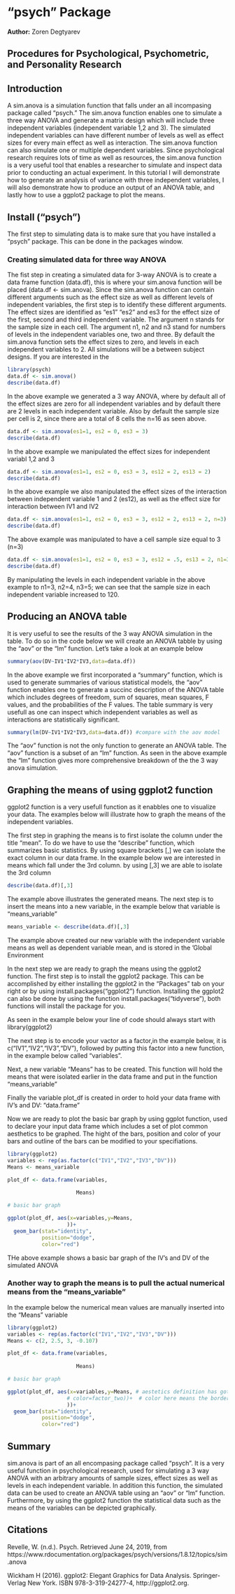 # "psych" Package

**Author:** Zoren Degtyarev

## Procedures for Psychological, Psychometric, and Personality Research

## Introduction

A sim.anova is a simulation function that falls under an all incompasing package called "psych." The sim.anova function enables one to simulate a three way ANOVA and generate a matrix design which will include three independent variables (independent variable 1,2 and 3). The simulated independent variables can have different number of levels as well as effect sizes for every main effect as well as interaction. The sim.anova function can also simulate one or multiple dependent variables. Since psychological research requires lots of time as well as resources, the sim.anova function is a very useful tool that enables a researcher to simulate and inspect data prior to conducting an actual experiment. In this tutorial I will demonstrate how to generate an analysis of variance with three independent variables, I will also demonstrate how to produce an output of an ANOVA table, and lastly how to use a ggplot2 package to plot the means. 

## Install ("psych")

The first step to simulating data is to make sure that you have installed a "psych" package. This can be done in the packages window.

### Creating simulated data for three way ANOVA

The fist step in creating a simulated data for 3-way ANOVA is to create a data frame function (data.df), this is where your sim.anova function will be placed (data.df <- sim.anova). Since the sim.anova function can contain different arguments such as the effect size as well as different levels of independent variables, the first step is to identify these different arguments. The effect sizes are identified as "es1" "es2" and es3 for the effect size of the first, second and third  independent variable. The argument n stands for the sample size in each cell. The argument n1, n2 and n3 stand for numbers of levels in the independent variables one, two and three. By default the sim.anova function sets the effect sizes to zero, and levels in each independent variables to 2. All simulations will be a between subject designs. If you are interested in the 



```r
library(psych)
data.df <- sim.anova()  
describe(data.df)

```
In the above example we generated a 3 way ANOVA, where by default all of the effect sizes are zero for all independent variables and by default there are 2 levels in each independent variable. Also by default the sample size per cell is 2, since there are a total of 8 cells the n=16 as seen above.


```r
data.df <- sim.anova(es1=1, es2 = 0, es3 = 3)  
describe(data.df)

```

In the above example we manipulated the effect sizes for independent variabl 1,2 and 3

```r
data.df <- sim.anova(es1=1, es2 = 0, es3 = 3, es12 = 2, es13 = 2)  
describe(data.df)

```
In the above example we also manipulated the effect sizes of the interaction between independent variable 1 and 2 (es12), as well as the effect size for interaction between IV1 and IV2

```r
data.df <- sim.anova(es1=1, es2 = 0, es3 = 3, es12 = 2, es13 = 2, n=3)  
describe(data.df)

```

The above example was manipulated to have a cell sample size equal to 3 (n=3)

```r
data.df <- sim.anova(es1=1, es2 = 0, es3 = 3, es12 = .5, es13 = 2, n1=3, n2=4, n3=5)  
describe(data.df)

```

By manipulating the levels in each independent variable in the above example to n1=3, n2=4, n3=5; we can see that the sample size in each independent variable increased to 120.

## Producing an ANOVA table

It is very useful to see the results of the 3 way ANOVA simulation in the table. To do so in the code below we will create an ANOVA tabble by using the "aov" or the "lm" function.
Let's take a look at an example below


```r
summary(aov(DV~IV1*IV2*IV3,data=data.df)) 

```

In the above example we first incorporated a "summary" function, which is used to generate summaries of various statistical models, the "aov" function enables one to generate a succinc description of the ANOVA table which includes degrees of freedom, sum of squares, mean squares, F values, and the probabilities of the F values. The table summary is very usefull as one can inspect which independent variables as well as interactions are statistically significant.



```r
summary(lm(DV~IV1*IV2*IV3,data=data.df)) #compare with the aov model

```

The "aov" function is not the only function to generate an ANOVA table. The "aov" function is a subset of an "lm" function. As seen in the above example the "lm" function gives more comprehensive breakdown of the the 3 way anova simulation.

## Graphing the means of using ggplot2 function 

ggplot2 function is a very usefull function as it enabbles one to visualize your data. The examples below will illustrate how to graph the means of the independent variables.

The first step in graphing the means is to first isolate the column under the title "mean". To do we have to use the "describe" function, which summarizes basic statistics. By using square brackets [,] we can isolate the exact column in our data frame. In the example below we are interested in means which fall under the 3rd column. by using [,3] we are able to isolate the 3rd column

```r
describe(data.df)[,3]
```

The example above illustrates the generated means. The next step is to insert the means into a new variable, in the example below that variable is "means_variable"

```r
means_variable <- describe(data.df)[,3]
```

The example above created our new variable with the independent variable means as well as dependent variable mean, and is stored in the 'Global Environment

In the next step we are ready to graph the means using the ggplot2 function. The first step is to install the ggplot2 package. This can be accomplished by either installing the ggplot2 in the "Packages" tab on your right or by using install.packages("ggplot2") function. Installing the ggplot2 can also be done by using the function install.packages("tidyverse"), both functions will install the package for you.

As seen in the example below your line of code should always start with library(ggplot2)

The next step is to encode your vactor as a factor,in the example below, it is c("IV1","IV2","IV3","DV"), followed by putting this factor into a new function, in the example below called "variables". 

Next, a new variable "Means" has to be created. This function will hold the means that were isolated earlier in the data frame and put in the function "means_variable" 

Finally the variable plot_df is created in order to hold your data frame with IV's and DV: "data.frame"

Now we are ready to plot the basic bar graph by using ggplot function, used to declare your input data frame which includes a set of plot common aesthetics to be graphed. The hight of the bars, position and color of your bars and outline of the bars can be modified to your specifiations.


```r
library(ggplot2)
variables <- rep(as.factor(c("IV1","IV2","IV3","DV"))) 
Means <- means_variable

plot_df <- data.frame(variables,
                  
                      Means)

# basic bar graph

ggplot(plot_df, aes(x=variables,y=Means, 
                   ))+
  geom_bar(stat="identity", 
           position="dodge",
           color="red")

```

THe above example shows a basic bar graph of the IV's and DV of the simulated ANOVA

### Another way to graph the means is to pull the actual numerical means from the "means_variable"

In the example below the numerical mean values are manually inserted into the "Means" variable

```r
library(ggplot2)
variables <- rep(as.factor(c("IV1","IV2","IV3","DV"))) 
Means <- c(2, 2.5, 3, -0.107)

plot_df <- data.frame(variables,
                  
                      Means)

# basic bar graph

ggplot(plot_df, aes(x=variables,y=Means, # aestetics definition has gotten 
                   # color=factor_two))+  # color here means the border collor
                   ))+
  geom_bar(stat="identity", 
           position="dodge",
           color="red")

```

## Summary

sim.anova is part of an all encompasing package called "psych". It is a very useful function in psychological research, used for simulating a 3 way ANOVA with an arbitrary amounts of sample sizes, effect sizes as well as levels in each independent variable. In addition this function, the simulated data can be used to create an ANOVA table using an "aov" or "lm" function. Furthermore, by using the ggplot2 function the statistical data such as the means of the variables can be depicted graphically.

## Citations

Revelle, W. (n.d.). Psych. Retrieved June 24, 2019, from https://www.rdocumentation.org/packages/psych/versions/1.8.12/topics/sim.anova

Wickham H (2016). ggplot2: Elegant Graphics for Data Analysis. Springer-Verlag New York. ISBN 978-3-319-24277-4, http://ggplot2.org.














